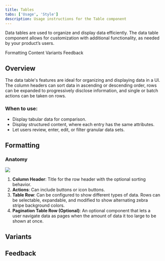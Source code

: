 ```yaml
---
title: Tables
tabs: ['Usage', 'Style']
description: Usage instructions for the Table component
---
```


<PageDescription>

Data tables are used to organize and display data efficiently. The data table component allows for customization with additional functionality, as needed by your product’s users.

</PageDescription>

<AnchorLinks>

<AnchorLink>Formatting</AnchorLink>
<AnchorLink>Content</AnchorLink>
<AnchorLink>Variants</AnchorLink>
<AnchorLink>Feedback</AnchorLink>

</AnchorLinks>

## Overview

The data table's features are ideal for organizing and displaying data in a UI. The column headers can sort data in ascending or descending order, rows can be expanded to progressively disclose information, and single or batch actions can be taken on rows.

### When to use:

- Display tabular data for comparison.
- Display structured content, where each entry has the same attributes.
- Let users review, enter, edit, or filter granular data sets.

## Formatting

### Anatomy

<Row>
<Column colLg={12}>

<img src="https://res.cloudinary.com/dgcfg5cwe/image/upload/v1644717042/table-anatomy_qfkkc5.svg" class="center"></img>

</Column>
</Row>

1. **Column Header**: Title for the row header with the optional sorting behavior.
2. **Actions**: Can include buttons or icon buttons. 
3. **Table Row**: Can be configured to show different types of data. Rows can be selectable, expandable, and modified to show alternating zebra stripe background colors.
4. **Pagination Table Row (Optional)**: An optional component that lets a user navigate data as pages when the amount of data it too large to be shown at once.

## Variants


## Feedback

<FeedbackOverview />